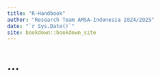 ```yaml
---
title: "R-Handbook"
author: "Research Team AMSA-Indonesia 2024/2025"
date: "`r Sys.Date()`"
site: bookdown::bookdown_site
---
```


# ...
